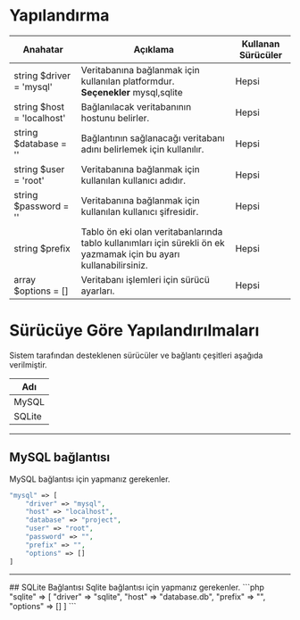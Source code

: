 # <a data-ajax="true" id="configs" accesskey="configs">Yapılandırma</a>

|Anahatar|Açıklama|Kullanan Sürücüler|
|-------------------------|---------|------|
|<span class="type">string</span> <span class="variable">$driver</span> = <span class="nail">'mysql'</span> | Veritabanına bağlanmak için kullanılan platformdur.<br>__Seçenekler__ mysql,sqlite | Hepsi |
|<span class="type" data-type="string">string</span> <span class="variable">$host</span> = <span class="nail">'localhost'</span>| Bağlanılacak veritabanının hostunu belirler.  | Hepsi |
|<span class="type" data-type="string">string</span> <span class="variable">$database</span> = <span class="nail">''</span>| Bağlantının sağlanacağı veritabanı adını belirlemek için kullanılır.  | Hepsi |
|<span class="type">string</span> <span class="variable">$user</span> = <span class="nail">'root'</span>| Veritabanına bağlanmak için kullanılan kullanıcı adıdır. | Hepsi |
|<span class="type">string</span> <span class="variable">$password</span> = <span class="nail">''</span>| Veritabanına bağlanmak için kullanılan kullanıcı şifresidir. | Hepsi |
| <span class="type">string</span> <span class="variable">$prefix</span>|   Tablo ön eki olan veritabanlarında tablo kullanımları için sürekli ön ek yazmamak için bu ayarı kullanabilirsiniz. | Hepsi |
| <span class="type">array</span> <span class="variable">$options</span> = <span class="nail">[]</span>  | Veritabanı işlemleri için sürücü ayarları. | Hepsi |

# <a data-ajax="true" id="config-with-driver" accesskey="config-with-driver">Sürücüye Göre Yapılandırılmaları</a>
Sistem tarafından desteklenen sürücüler ve bağlantı çeşitleri aşağıda verilmiştir.

| Adı    |
|--------|
| MySQL  |
| SQLite |

<hr>

## <a data-ajax="true" id="MySQL" accesskey="MySQL">MySQL bağlantısı</a>
MySQL bağlantısı için yapmanız gerekenler.
```php
"mysql" => [
    "driver" => "mysql",
    "host" => "localhost",
    "database" => "project",
    "user" => "root",
    "password" => "",
    "prefix" => "",
    "options" => []
]
```
<hr>
## <a data-ajax="true" id="SQLite" accesskey="SQLite">SQLite Bağlantısı</a>
Sqlite bağlantısı için yapmanız gerekenler.
```php
"sqlite" => [
    "driver" => "sqlite",
    "host" => "database.db",
    "prefix" => "",
    "options" => []
]
```